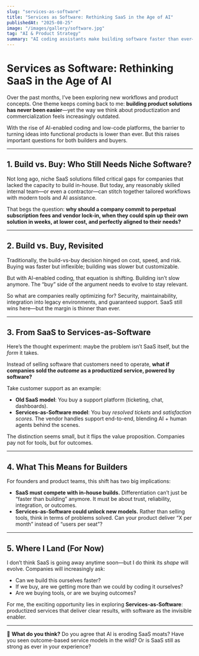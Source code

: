 ```yaml
---
slug: "services-as-software"
title: "Services as Software: Rethinking SaaS in the Age of AI"
publishedAt: "2025-08-25"
image: "/images/gallery/software.jpg"
tag: "AI & Product Strategy"
summary: "AI coding assistants make building software faster than ever—but does that make traditional SaaS models obsolete? Exploring a shift from selling tools to selling outcomes."
---
```


# Services as Software: Rethinking SaaS in the Age of AI

Over the past months, I’ve been exploring new workflows and product concepts. One theme keeps coming back to me: **building product solutions has never been easier**—yet the way we think about productization and commercialization feels increasingly outdated.  

With the rise of AI-enabled coding and low-code platforms, the barrier to turning ideas into functional products is lower than ever. But this raises important questions for both builders and buyers.  

---

## 1. Build vs. Buy: Who Still Needs Niche Software?

Not long ago, niche SaaS solutions filled critical gaps for companies that lacked the capacity to build in-house. But today, any reasonably skilled internal team—or even a contractor—can stitch together tailored workflows with modern tools and AI assistance.  

That begs the question: **why should a company commit to perpetual subscription fees and vendor lock-in, when they could spin up their own solution in weeks, at lower cost, and perfectly aligned to their needs?**  

---

## 2. Build vs. Buy, Revisited

Traditionally, the build-vs-buy decision hinged on cost, speed, and risk. Buying was faster but inflexible; building was slower but customizable.  

But with AI-enabled coding, that equation is shifting. Building isn’t slow anymore. The “buy” side of the argument needs to evolve to stay relevant.  

So what are companies really optimizing for? Security, maintainability, integration into legacy environments, and guaranteed support. SaaS still wins here—but the margin is thinner than ever.  

---

## 3. From SaaS to Services-as-Software

Here’s the thought experiment: maybe the problem isn’t SaaS itself, but the *form* it takes.  

Instead of selling software that customers need to operate, **what if companies sold the *outcome* as a productized service, powered by software?**  

Take customer support as an example:  

- **Old SaaS model**: You buy a support platform (ticketing, chat, dashboards).  
- **Services-as-Software model**: You buy *resolved tickets* and *satisfaction scores*. The vendor handles support end-to-end, blending AI + human agents behind the scenes.  

The distinction seems small, but it flips the value proposition. Companies pay not for tools, but for outcomes.  

---

## 4. What This Means for Builders

For founders and product teams, this shift has two big implications:  

- **SaaS must compete with in-house builds.** Differentiation can’t just be “faster than building” anymore. It must be about trust, reliability, integration, or outcomes.  
- **Services-as-Software could unlock new models.** Rather than selling tools, think in terms of problems solved. Can your product deliver “X per month” instead of “users per seat”?  

---

## 5. Where I Land (For Now)

I don’t think SaaS is going away anytime soon—but I do think its *shape* will evolve. Companies will increasingly ask:  

- Can we build this ourselves faster?  
- If we buy, are we getting more than we could by coding it ourselves?  
- Are we buying tools, or are we buying outcomes?  

For me, the exciting opportunity lies in exploring **Services-as-Software**: productized services that deliver clear results, with software as the invisible enabler.  

---

💬 **What do you think?** Do you agree that AI is eroding SaaS moats? Have you seen outcome-based service models in the wild? Or is SaaS still as strong as ever in your experience?

